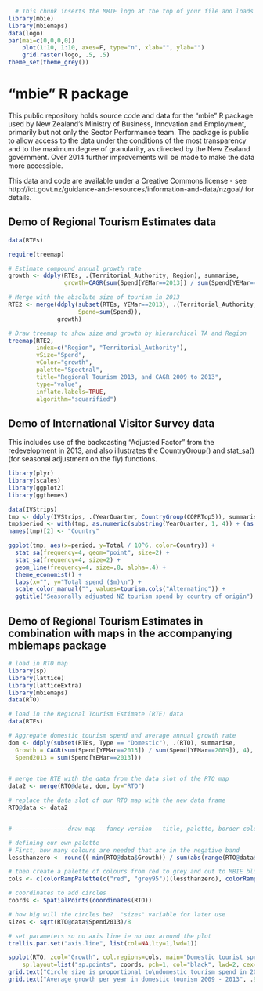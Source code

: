 ```r
  # This chunk inserts the MBIE logo at the top of your file and loads the pander package for formatting output
library(mbie)
library(mbiemaps)
data(logo)
par(mai=c(0,0,0,0))
	plot(1:10, 1:10, axes=F, type="n", xlab="", ylab="")
	grid.raster(logo, .5, .5)
theme_set(theme_grey())
```
"mbie" R package
==================

This public repository holds source code and data for the "mbie" R package used by New Zealand's Ministry of Business, Innovation and Employment, primarily but not only the Sector Performance team.  The package is public to allow access to the data under the conditions of the most transparency and to the maximum degree of granularity, as directed by the New Zealand government.  Over 2014 further improvements will be made to make the data more accessible.

This data and code are available under a Creative Commons license - see http://ict.govt.nz/guidance-and-resources/information-and-data/nzgoal/ for details.

## Demo of Regional Tourism Estimates data

```r
data(RTEs)

require(treemap)

# Estimate compound annual growth rate
growth <- ddply(RTEs, .(Territorial_Authority, Region), summarise,
                growth=CAGR(sum(Spend[YEMar==2013]) / sum(Spend[YEMar==2009]), 4))

# Merge with the absolute size of tourism in 2013
RTE2 <- merge(ddply(subset(RTEs, YEMar==2013), .(Territorial_Authority, Region), summarise,
                    Spend=sum(Spend)),
              growth)

# Draw treemap to show size and growth by hierarchical TA and Region
treemap(RTE2,
        index=c("Region", "Territorial_Authority"),
        vSize="Spend",
        vColor="growth",
        palette="Spectral",
        title="Regional Tourism 2013, and CAGR 2009 to 2013",
        type="value",
        inflate.labels=TRUE,
        algorithm="squarified")
```


## Demo of International Visitor Survey data
This includes use of the backcasting "Adjusted Factor" from the redevelopment in 2013, and also illustrates the CountryGroup() and stat_sa() (for seasonal adjustment on the fly) functions.
```r
library(plyr)
library(scales)
library(ggplot2)
library(ggthemes)

data(IVStrips)
tmp <- ddply(IVStrips, .(YearQuarter, CountryGroup(COPRTop5)), summarise, Total= sum(SmoothTotalSpend * FinalWeight * Adjusted_Factor))
tmp$period <- with(tmp, as.numeric(substring(YearQuarter, 1, 4)) + (as.numeric(substring(YearQuarter, 6, 6))-.5)/4)
names(tmp)[2] <- "Country"

ggplot(tmp, aes(x=period, y=Total / 10^6, color=Country)) +
  stat_sa(frequency=4, geom="point", size=2) +
  stat_sa(frequency=4, size=2) +
  geom_line(frequency=4, size=.8, alpha=.4) +
  theme_economist() +
  labs(x="", y="Total spend ($m)\n") +
  scale_color_manual("", values=tourism.cols("Alternating")) +
  ggtitle("Seasonally adjusted NZ tourism spend by country of origin")
```

## Demo of Regional Tourism Estimates in combination with maps in the accompanying mbiemaps package

```r

# load in RTO map
library(sp)
library(lattice)
library(latticeExtra)
library(mbiemaps)
data(RTO)

# load in the Regional Tourism Estimate (RTE) data
data(RTEs)

# Aggregate domestic tourism spend and average annual growth rate
dom <- ddply(subset(RTEs, Type == "Domestic"), .(RTO), summarise,
  Growth = CAGR(sum(Spend[YEMar==2013]) / sum(Spend[YEMar==2009]), 4),
  Spend2013 = sum(Spend[YEMar==2013]))
	

# merge the RTE with the data from the data slot of the RTO map
data2 <- merge(RTO@data, dom, by="RTO")

# replace the data slot of our RTO map with the new data frame
RTO@data <- data2


#----------------draw map - fancy version - title, palette, border colour, added circle layer---------------

# defining our own palette
# First, how many colours are needed that are in the negative band
lessthanzero <- round((-min(RTO@data$Growth)) / sum(abs(range(RTO@data$Growth))) * 100)

# then create a palette of colours from red to grey and out to MBIE blue
cols <- c(colorRampPalette(c("red", "grey95"))(lessthanzero), colorRampPalette(c("grey95", mbie.cols(1)))(100-lessthanzero))

# coordinates to add circles
coords <- SpatialPoints(coordinates(RTO))

# how big will the circles be?  "sizes" variable for later use
sizes <- sqrt(RTO@data$Spend2013)/8

# set parameters so no axis line ie no box around the plot
trellis.par.set("axis.line", list(col=NA,lty=1,lwd=1))

spplot(RTO, zcol="Growth", col.regions=cols, main="Domestic tourist spend", col="white", 
	sp.layout=list("sp.points", coords, pch=1, col="black", lwd=2, cex=sizes)) # add circles layer
grid.text("Circle size is proportional to\ndomestic tourism spend in 2013", .2,.7)
grid.text("Average growth per year in domestic tourism 2009 - 2013", .93,.5, , rot=-90)


```
